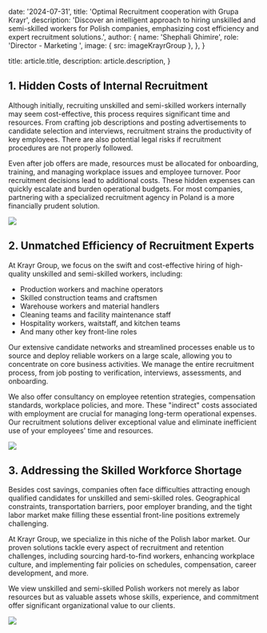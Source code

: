 
  date: '2024-07-31',
  title: 'Optimal Recruitment cooperation with Grupa Krayr',
  description:
    'Discover an intelligent approach to hiring unskilled and semi-skilled workers for Polish companies, emphasizing cost efficiency and expert recruitment solutions.',
  author: {
    name: 'Shephali Ghimire',
    role: 'Director - Marketing ',
    image: { src: imageKrayrGroup },
  },
}

  title: article.title,
  description: article.description,
}



## 1. Hidden Costs of Internal Recruitment

Although initially, recruiting unskilled and semi-skilled workers internally may seem cost-effective, this process requires significant time and resources. From crafting job descriptions and posting advertisements to candidate selection and interviews, recruitment strains the productivity of key employees. There are also potential legal risks if recruitment procedures are not properly followed.

Even after job offers are made, resources must be allocated for onboarding, training, and managing workplace issues and employee turnover. Poor recruitment decisions lead to additional costs. These hidden expenses can quickly escalate and burden operational budgets. For most companies, partnering with a specialized recruitment agency in Poland is a more financially prudent solution.

![](./affordability.jpg)

## 2. Unmatched Efficiency of Recruitment Experts

At Krayr Group, we focus on the swift and cost-effective hiring of high-quality unskilled and semi-skilled workers, including:
- Production workers and machine operators
- Skilled construction teams and craftsmen
- Warehouse workers and material handlers
- Cleaning teams and facility maintenance staff
- Hospitality workers, waitstaff, and kitchen teams
- And many other key front-line roles

Our extensive candidate networks and streamlined processes enable us to source and deploy reliable workers on a large scale, allowing you to concentrate on core business activities. We manage the entire recruitment process, from job posting to verification, interviews, assessments, and onboarding.

We also offer consultancy on employee retention strategies, compensation standards, workplace policies, and more. These "indirect" costs associated with employment are crucial for managing long-term operational expenses. Our recruitment solutions deliver exceptional value and eliminate inefficient use of your employees' time and resources.

![](./job.jpg)

## 3. Addressing the Skilled Workforce Shortage

Besides cost savings, companies often face difficulties attracting enough qualified candidates for unskilled and semi-skilled roles. Geographical constraints, transportation barriers, poor employer branding, and the tight labor market make filling these essential front-line positions extremely challenging.

At Krayr Group, we specialize in this niche of the Polish labor market. Our proven solutions tackle every aspect of recruitment and retention challenges, including sourcing hard-to-find workers, enhancing workplace culture, and implementing fair policies on schedules, compensation, career development, and more.

We view unskilled and semi-skilled Polish workers not merely as labor resources but as valuable assets whose skills, experience, and commitment offer significant organizational value to our clients.

![](./worker-shortage.jpg)